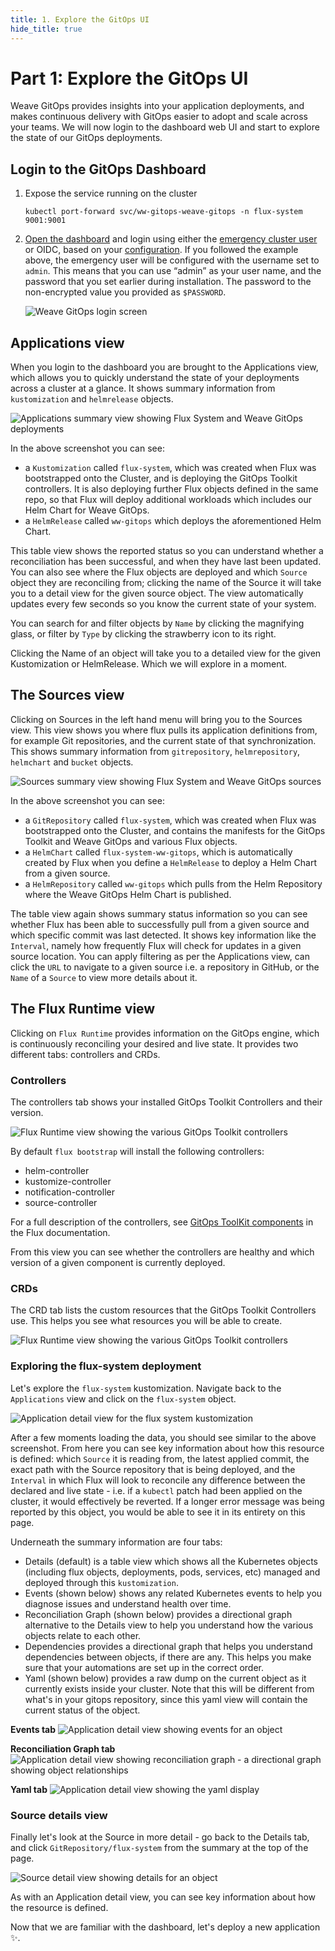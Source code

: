 ```yaml
---
title: 1. Explore the GitOps UI
hide_title: true
---
```


# Part 1: Explore the GitOps UI

Weave GitOps provides insights into your application deployments, and makes continuous delivery with GitOps easier to adopt and scale across your teams. We will now login to the dashboard web UI and start to explore the state of our GitOps deployments.

## Login to the GitOps Dashboard

1. Expose the service running on the cluster

   ```
   kubectl port-forward svc/ww-gitops-weave-gitops -n flux-system 9001:9001
   ```

1. [Open the dashboard](http://localhost:9001/) and login using either the [emergency cluster user](../configuration/emergency-user.mdx)
	or OIDC, based on your [configuration](../configuration/securing-access-to-the-dashboard.mdx). 
	If you followed the example above, the emergency user will be configured with the username set to `admin`. This means that you can use “admin” as your user name, and the password that you set earlier during installation.
	The password to the non-encrypted value you provided as `$PASSWORD`.

   ![Weave GitOps login screen](/img/dashboard-login.png)

## Applications view

When you login to the dashboard you are brought to the Applications view, which allows you to quickly understand the state of your deployments across a cluster at a glance. It shows summary information from `kustomization` and `helmrelease` objects.

![Applications summary view showing Flux System and Weave GitOps deployments](/img/dashboard-applications-overview.png)

In the above screenshot you can see:
-  a `Kustomization` called `flux-system`, which was created when Flux was bootstrapped onto the Cluster, and is deploying the GitOps Toolkit controllers. It is also deploying further Flux objects defined in the same repo, so that Flux will deploy additional workloads which includes our Helm Chart for Weave GitOps.
- a `HelmRelease` called `ww-gitops` which deploys the aforementioned Helm Chart.

This table view shows the reported status so you can understand whether a reconciliation has been successful, and when they have last been updated. You can also see where the Flux objects are deployed and which `Source` object they are reconciling from; clicking the name of the Source it will take you to a detail view for the given source object. The view automatically updates every few seconds so you know the current state of your system.

You can search for and filter objects by `Name` by clicking the magnifying glass, or filter by `Type` by clicking the strawberry icon to its right.

Clicking the Name of an object will take you to a detailed view for the given Kustomization or HelmRelease. Which we will explore in a moment.

## The Sources view

Clicking on Sources in the left hand menu will bring you to the Sources view. This view shows you where flux pulls its application definitions from, for example Git repositories, and the current state of that synchronization. This shows summary information from `gitrepository`, `helmrepository`, `helmchart` and `bucket` objects.

![Sources summary view showing Flux System and Weave GitOps sources](/img/dashboard-sources.png)

In the above screenshot you can see:
- a `GitRepository` called `flux-system`, which was created when Flux was bootstrapped onto the Cluster, and contains the manifests for the GitOps Toolkit and Weave GitOps and various Flux objects.
- a `HelmChart` called `flux-system-ww-gitops`, which is automatically created by Flux when you define a `HelmRelease` to deploy a Helm Chart from a given source.
- a `HelmRepository` called `ww-gitops` which pulls from the Helm Repository where the Weave GitOps Helm Chart is published.

The table view again shows summary status information so you can see whether Flux has been able to successfully pull from a given source and which specific commit was last detected. It shows key information like the `Interval`, namely how frequently Flux will check for updates in a given source location. You can apply filtering as per the Applications view, can click the `URL` to navigate to a given source i.e. a repository in GitHub, or the `Name` of a `Source` to view more details about it.

## The Flux Runtime view

Clicking on `Flux Runtime` provides information on the GitOps engine, which is continuously reconciling your desired and live state. It provides two different tabs: controllers and CRDs.

### Controllers

The controllers tab shows your installed GitOps Toolkit Controllers and their version.

![Flux Runtime view showing the various GitOps Toolkit controllers](/img/dashboard-flux-runtime.png)

By default `flux bootstrap` will install the following controllers:
- helm-controller
- kustomize-controller
- notification-controller
- source-controller

For a full description of the controllers, see [GitOps ToolKit components](https://fluxcd.io/docs/components/) in the Flux documentation.

From this view you can see whether the controllers are healthy and which version of a given component is currently deployed.

### CRDs

The CRD tab lists the custom resources that the GitOps Toolkit Controllers use. This helps you see what resources you will be able to create.

![Flux Runtime view showing the various GitOps Toolkit controllers](/img/dashboard-flux-runtime-crd.png)

### Exploring the flux-system deployment

Let's explore the `flux-system` kustomization. Navigate back to the `Applications` view and click on the `flux-system` object.

![Application detail view for the flux system kustomization](/img/dashboard-application-flux.png)

After a few moments loading the data, you should see similar to the above screenshot. From here you can see key information about how this resource is defined: which `Source` it is reading from, the latest applied commit, the exact path with the Source repository that is being deployed, and the `Interval` in which Flux will look to reconcile any difference between the declared and live state - i.e. if a `kubectl` patch had been applied on the cluster, it would effectively be reverted. If a longer error message was being reported by this object, you would be able to see it in its entirety on this page.

Underneath the summary information are four tabs:

- Details (default) is a table view which shows all the Kubernetes objects (including flux objects, deployments, pods, services, etc) managed and deployed through this `kustomization`.
- Events (shown below) shows any related Kubernetes events to help you diagnose issues and understand health over time.
- Reconciliation Graph (shown below) provides a directional graph alternative to the Details view to help you understand how the various objects relate to each other.
- Dependencies provides a directional graph that helps you understand dependencies between objects, if there are any. This helps you make sure that your automations are set up in the correct order.
- Yaml (shown below) provides a raw dump on the current object as it currently exists inside your cluster. Note that this will be different from what's in your gitops repository, since this yaml view will contain the current status of the object.

**Events tab**
![Application detail view showing events for an object](/img/dashboard-application-events.png)

**Reconciliation Graph tab**
![Application detail view showing reconciliation graph - a directional graph showing object relationships](/img/dashboard-application-reconciliation.png)

**Yaml tab**
![Application detail view showing the yaml display](/img/dashboard-application-yaml.png)

### Source details view
Finally let's look at the Source in more detail - go back to the Details tab, and click `GitRepository/flux-system` from the summary at the top of the page.

![Source detail view showing details for an object](/img/dashboard-source-flux.png)

As with an Application detail view, you can see key information about how the resource is defined.

Now that we are familiar with the dashboard, let's deploy a new application :sparkles:.

